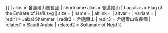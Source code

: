 {{ {{{1<noinclude>|country showdata</noinclude>}}}
| alias = 舍邁爾山酋長國
| shortname alias = 舍邁爾山
| flag alias = Flag of the Emirate of Ha'il.svg
| size = {{{size|}}}
| name = {{{name|}}}
| altlink = {{{altlink|}}}
| altvar = {{{altvar|}}}
| variant = {{{variant|}}}
<noinclude>
| redir1 = Jabal Shammar
| redir2 = 舍邁爾山
| redir3 = 舍邁爾山酋長國
| related1 = Saudi Arabia
| related2 = Sultanate of Nejd
</noinclude>
}}